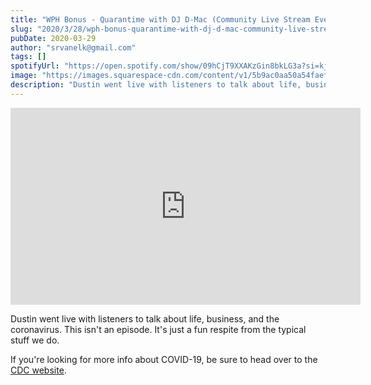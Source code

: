 ```yaml
---
title: "WPH Bonus - Quarantime with DJ D-Mac (Community Live Stream Event)"
slug: "2020/3/28/wph-bonus-quarantime-with-dj-d-mac-community-live-stream-event"
pubDate: 2020-03-29
author: "srvanelk@gmail.com"
tags: []
spotifyUrl: "https://open.spotify.com/show/09hCjT9XXAKzGin8bkLG3a?si=kjRZvQ1JTb6Ov3HVzSSlWA"
image: "https://images.squarespace-cdn.com/content/v1/5b9ac0aa50a54faef024c950/1586919785870-RTHYZMMVW69WSYUWKXUN/WPH+Bonus+-+Quarantime+with+DJ+D-Mac.jpg"
description: "Dustin went live with listeners to talk about life, business, and the coronavirus. This isn't an episode. It's just a fun respite from the typical stuff we do."
---
```


<iframe width="560" height="315" src="https://www.youtube.com/embed/nBYcWZ7-OLw" frameborder="0" allow="autoplay; encrypted-media" allowfullscreen></iframe>

Dustin went live with listeners to talk about life, business, and the coronavirus. This isn't an episode. It's just a fun respite from the typical stuff we do.

If you're looking for more info about COVID-19, be sure to head over to the [CDC website](https://www.cdc.gov/coronavirus/2019-ncov/index.html).
